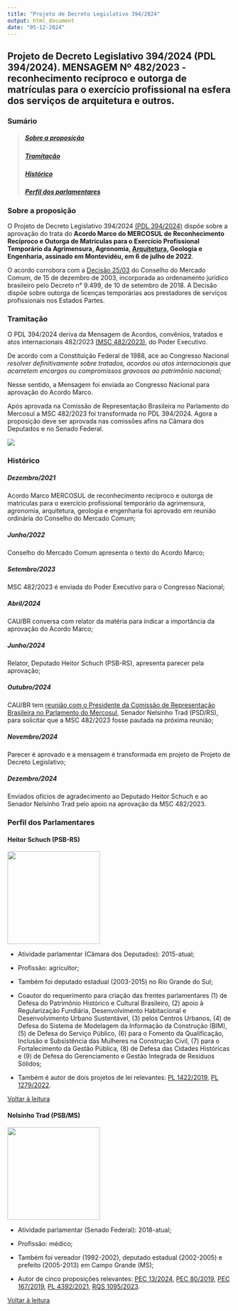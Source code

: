 ---
title: "Projeto de Decreto Legislativo 394/2024"
output: html_document
date: "05-12-2024"
---

## **Projeto de Decreto Legislativo 394/2024 (PDL 394/2024). MENSAGEM Nº 482/2023 - reconhecimento recíproco e outorga de matrículas para o exercício profissional na esfera dos serviços de arquitetura e outros.**

### Sumário

> ##### [Sobre a proposição](#sobre-a-proposição-1)
>
> ##### [Tramitação](#tramitação-1)
>
> ##### [Histórico](#histótico-1)
>
> ##### [Perfil dos parlamentares](#perfil-dos-parlamentares-1)

### Sobre a proposição {#sobre-a-proposição-1}

O Projeto de Decreto Legislativo 394/2024 [(PDL 394/2024)](https://www.camara.leg.br/proposicoesWeb/prop_mostrarintegra?codteor=2828713&filename=PDL%20394/2024) dispõe sobre a aprovação do trata do **Acordo Marco do MERCOSUL de Reconhecimento Recíproco e Outorga de Matrículas para o Exercício Profissional Temporário da Agrimensura, Agronomia, [Arquitetura]{.underline}, Geologia e Engenharia, assinado em Montevidéu, em 6 de julho de 2022**.

O acordo corrobora com a [Decisão 25/03](http://www.sice.oas.org/trade/mrcsrs/decisions/dec2503p.asp) do Conselho do Mercado Comum, de 15 de dezembro de 2003, incorporada ao ordenamento jurídico brasileiro pelo Decreto n° 9.499, de 10 de setembro de 2018. A Decisão dispõe sobre outorga de licenças temporárias aos prestadores de serviços profissionais nos Estados Partes.

### Tramitação {#tramitação-1}

O PDL 394/2024 deriva da Mensagem de Acordos, convênios, tratados e atos internacionais 482/2023 [(MSC 482/2023)](https://www.camara.leg.br/proposicoesWeb/prop_mostrarintegra?codteor=2332622&filename=MSC%20482/2023), do Poder Executivo.

De acordo com a Constituição Federal de 1988, ace ao Congresso Nacional *resolver definitivamente sobre tratados, acordos ou atos internacionais que acarretem encargos ou compromissos gravosos ao patrimônio nacional*;

Nesse sentido, a Mensagem foi enviada ao Congresso Nacional para aprovação do Acordo Marco.

Após aprovada na Comissão de Representação Brasileira no Parlamento do Mercosul a MSC 482/2023 foi transformada no PDL 394/2024. Agora a proposição deve ser aprovada nas comissões afins na Câmara dos Deputados e no Senado Federal.

![](images/Comissão%20de%20Desenvolvimento%20Urbano%20(CDU).png)

### Histórico {#histótico-1}

##### *Dezembro/2021*

Acordo Marco MERCOSUL de reconhecimento recíproco e outorga de matrículas para o exercício profissional temporário da agrimensura, agronomia, arquitetura, geologia e engenharia foi aprovado em reunião ordinária do Conselho do Mercado Comum;

##### *Junho/2022*

Conselho do Mercado Comum apresenta o texto do Acordo Marco;

##### *Setembro/2023*

MSC 482/2023 é enviada do Poder Executivo para o Congresso Nacional;

##### *Abril/2024*

CAU/BR conversa com relator da matéria para indicar a importância da aprovação do Acordo Marco;

##### *Junho/2024*

Relator, Deputado Heitor Schuch (PSB-RS), apresenta parecer pela aprovação;

##### *Outubro/2024*

CAU/BR tem [reunião com o Presidente da Comissão de Representação Brasileira no Parlamento do Mercosul](https://caubr.gov.br/cau-br-pede-agilidade-em-acordo-do-mercosul-para-mobilidade-de-arquitetos/#:~:text=O%20pacto%2C%20assinado%20em%20Montevid%C3%A9u,entre%20os%20pa%C3%ADses%20do%20bloco.), Senador Nelsinho Trad (PSD/RS), para solicitar que a MSC 482/2023 fosse pautada na próxima reunião;

##### *Novembro/2024*

Parecer é aprovado e a mensagem é transformada em projeto de Projeto de Decreto Legislativo;

##### *Dezembro/2024*

Enviados ofícios de agradecimento ao Deputado Heitor Schuch e ao Senador Nelsinho Trad pelo apoio na aprovação da MSC 482/2023.

### Perfil dos Parlamentares {#perfil-dos-parlamentares-1}

#### **Heitor Schuch (PSB-RS)**

![](images/dep%20heitor.jpg){width="208"}

-   Atividade parlamentar (Câmara dos Deputados): 2015-atual;

-   Profissão: agricultor;

-   Também foi deputado estadual (2003-2015) no Rio Grande do Sul;

-   Coautor do requerimento para criação das frentes parlamentares (1) de Defesa do Patrimônio Histórico e Cultural Brasileiro, (2) apoio à Regularização Fundiária, Desenvolvimento Habitacional e Desenvolvimento Urbano Sustentável, (3) pelos Centros Urbanos, (4) de Defesa do Sistema de Modelagem da Informação da Construção (BIM), (5) de Defesa do Serviço Público, (6) para o Fomento da Qualificação, Inclusão e Subsistência das Mulheres na Construção Civil, (7) para o Fortalecimento da Gestão Pública, (8) de Defesa das Cidades Históricas e (9) de Defesa do Gerenciamento e Gestão Integrada de Resíduos Sólidos;

-   Também é autor de dois projetos de lei relevantes: [PL 1422/2019](https://www.camara.leg.br/proposicoesWeb/fichadetramitacao?idProposicao=2193767), [PL 1279/2022](https://www.camara.leg.br/proposicoesWeb/fichadetramitacao?idProposicao=2323493).

[Voltar à leitura](#histótico-1)

#### **Nelsinho Trad (PSB/MS)**

![](images/senador5985.jpg){width="208"}

-   Atividade parlamentar (Senado Federal): 2018-atual;

-   Profissão: médico;

-   Também foi vereador (1992-2002), deputado estadual (2002-2005) e prefeito (2005-2013) em Campo Grande (MS);

-   Autor de cinco proposições relevantes: [PEC 13/2024](https://www25.senado.leg.br/web/atividade/materias/-/materia/163043), [PEC 80/2019](https://www25.senado.leg.br/web/atividade/materias/-/materia/136894), [PEC 167/2019](https://www25.senado.leg.br/web/atividade/materias/-/materia/139271#:~:text=Proposta%20de%20Emenda%20%C3%A0%20Constitui%C3%A7%C3%A3o%20n%C2%B0%20167%2C%20de%202019&text=34%20do%20Ato%20das%20Disposi%C3%A7%C3%B5es,Distrito%20Federal%20e%20dos%20Munic%C3%ADpios.), [PL 4392/2021](https://www.camara.leg.br/proposicoesWeb/fichadetramitacao?idProposicao=2315066), [RQS 1095/2023](https://www25.senado.leg.br/web/atividade/materias/-/materia/161554).

[Voltar à leitura](#histótico-1)
